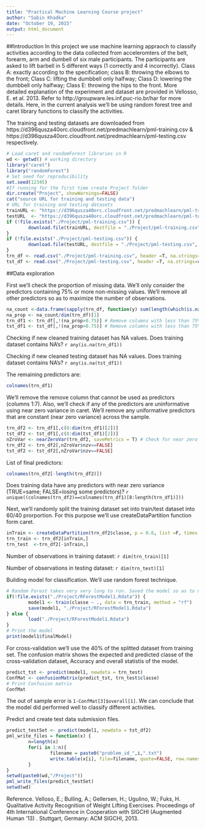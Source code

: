 ```yaml
---
title: "Practical Machine Learning Course project"
author: "Sabin Khadka"
date: "October 19, 2015"
output: html_document
---
```


##Introduction
In this project we use machine learning appraoch to classify activities according to the data collected from acceleromters of the belt, forearm, arm and dumbell of six male participants. The participants are asked to lift barbell in 5 different ways (1 correctly and 4 incorrectly). Class A: exactly according to the specification; class B: throwing the elbows to the front; Class C: lifting the dumbbell only halfway; Class D: lowering the dumbbell only halfway; Class E: throwing the hips to the front. More detailed explanation of the experiment and dataset are provided in Vellosso, E. et al. 2013. Refer to http://groupware.les.inf.puc-rio.br/har for more details. Here, in the current analysis we'll be using random forest tree and caret library functions to classify the activities. 

The training and testing datasets are downloaded from https://d396qusza40orc.cloudfront.net/predmachlearn/pml-training.csv & https://d396qusza40orc.cloudfront.net/predmachlearn/pml-testing.csv respectively.


```r
# Load caret and randomForest libraries in R
wd <- getwd() # working directory
library("caret")
library("randomForest")
# Set seed for reproducibility
set.seed(12345)
#If running for the first time create Project folder
dir.create("Project", showWarnings=FALSE)
cat("source URL for training and testing data")
# URL for training and testing datasets
trainURL <- "https://d396qusza40orc.cloudfront.net/predmachlearn/pml-training.csv"
testURL  <- "https://d396qusza40orc.cloudfront.net/predmachlearn/pml-testing.csv"
if (!file.exists("./Project/pml-training.csv")) {
        download.file(trainURL, destfile = "./Project/pml-training.csv", method = "curl")  
}
if (!file.exists("./Project/pml-testing.csv")) {
        download.file(testURL, destfile = "./Project/pml-testing.csv", method = "curl") 
}
trn_df <- read.csv("./Project/pml-training.csv", header =T, na.strings=c("NA",""))
tst_df <- read.csv("./Project/pml-testing.csv", header =T, na.strings=c("NA",""))
```

##Data exploration

First we'll check the proportion of missing data. We'll only consider the predictors containing 75% or more non-missing values. We'll remove all other predictors so as to maximize the number of observations.

```r
na_count <-data.frame(sapply(trn_df, function(y) sum(length(which(is.na(y))))))
na_prop <- na_count/dim(trn_df)[1]
trn_df1 <- trn_df[,!(na_prop>0.75)] # Remove columns with less than 75% of the valid data in training set
tst_df1 <- tst_df[,!(na_prop>0.75)] # Remove columns with less than 75% of the valid data in training set
```

Checking if new cleaned training dataset has NA values. Does training dataset contains NA's? `r any(is.na(trn_df1))`

Checking if new cleaned testing dataset has NA values. Does training dataset contains NA's? `r any(is.na(tst_df1))`

The remaining predictors are:

```r
colnames(trn_df1)
```

We'll remove the remove column that cannot be used as predictors (columns 1:7). Also, we'll check if any of the predictors are uninformative using near zero variance in caret. We'll remove any uniformative predictors that are constant (near zero variance) across the sample. 

```r
trn_df2 <- trn_df1[,c(8:dim(trn_df1)[2])]
tst_df2 <- tst_df1[,c(8:dim(tst_df1)[2])]
nZroVar <- nearZeroVar(trn_df2, saveMetrics = T) # Check for near zero variance predictors
trn_df2 <- trn_df2[,nZroVar$nzv==FALSE]
tst_df2 <- tst_df2[,nZroVar$nzv==FALSE]
```

List of final predictors:

```r
colnames(trn_df2[-length(trn_df2)])
```

Does training data have any predictors with near zero variance (TRUE=same; FALSE=losing some predictors)? `r unique((colnames(trn_df2)==colnames(trn_df1)[8:length(trn_df1)])) `

Next, we'll randomly split the training dataset set into train/test dataset into 60/40 prorportion. For this purpose we'll use createDataPartition function form caret. 

```r
inTrain <- createDataPartition(trn_df2$classe, p = 0.6, list =F, times =1)
trn_train <- trn_df2[inTrain,]
trn_test  <-trn_df2[-inTrain,]
```

Number of observations in training dataset: `r dim(trn_train)[1]`

Number of observations in testing dataset: `r dim(trn_test)[1]`

Building model for classification. We'll use random forest technique.

```r
# Random Forest takes very very long to run. Saved the model so as to no need to run next time. 
if(!file.exists("./Project/RForestModel1.Rdata")) {
        model1 <- train(classe ~ ., data = trn_train, method = "rf")
        save(model1, "./Project/RForestModel1.Rdata")
} else {
        load("./Project/RForestModel1.Rdata")
}
# Print the model
print(model1$finalModel)
```

For cross-validation we'll use the 40% of the splitted dataset from training set. The confusion matrix shows the expected and predicted classe of the cross-validation dataset, Accuracy and overall statistis of the model.


```r
predict_tst <- predict(model1, newdata = trn_test) 
ConfMat <- confusionMatrix(predict_tst, trn_test$classe)
# Print Confusion matrix
ConfMat
```

The out of sample error is `1-ConfMat[3]$overall[1]`. We can conclude that the model did performed well to classify different activities.

Predict and create test data submission files.

```r
predict_testSet <- predict(model1, newdata = tst_df2) 
pml_write_files = function(x) {
        n=length(x)
        for(i in 1:n){
                filename = paste0("problem_id_",i,".txt")
                write.table(x[i], file=filename, quote=FALSE, row.names=FALSE, col.names=FALSE)
        }
}
setwd(paste0(wd,"/Project"))
pml_write_files(predict_testSet)
setwd(wd)
```
Reference. Velloso, E.; Bulling, A.; Gellersen, H.; Ugulino, W.; Fuks, H. Qualitative Activity Recognition of Weight Lifting Exercises. Proceedings of 4th International Conference in Cooperation with SIGCHI (Augmented Human '13) . Stuttgart, Germany: ACM SIGCHI, 2013.
